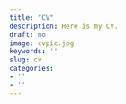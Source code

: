 ```yaml
---
title: "CV"
description: Here is my CV.
draft: no
image: cvpic.jpg
keywords: ''
slug: cv
categories:
- ''
- ''
---
```


